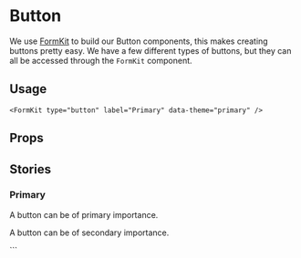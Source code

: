 
<Meta of={ButtonStories} />

# Button

We use [FormKit](https://formkit.com/) to build our Button components, this makes creating buttons pretty easy. We have a few different types of buttons, but they can all be accessed through the `FormKit` component.

## Usage

```tsx
<FormKit type="button" label="Primary" data-theme="primary" />
```

<Primary />

## Props

<Controls />

## Stories

### Primary

A button can be of primary importance.

<Story of={ButtonStories.Primary} />

A button can be of secondary importance.

<Story of={ButtonStories.Secondary} />
```

